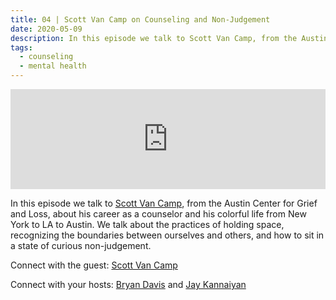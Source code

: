 ```yaml
---
title: 04 | Scott Van Camp on Counseling and Non-Judgement
date: 2020-05-09
description: In this episode we talk to Scott Van Camp, from the Austin Center for Grief and Loss, about his career as a counselor and his colorful life from New York to LA to Austin. We talk about the practices of holding space, recognizing the boundaries between ourselves and others, and how to sit in a state of curious non-judgement.
tags:
  - counseling
  - mental health
---
```


<iframe src="https://anchor.fm/heart-of-the-matter/embed/episodes/04--Scott-Van-Camp-on-Counseling-and-Non-Judgement-edrcnd/a-a25arek" height="160px" width="100%" frameborder="0" scrolling="no"></iframe>

In this episode we talk to [Scott Van Camp](https://www.austingrief.org/our-therapists), from the Austin Center for Grief and Loss, about his career as a counselor and his colorful life from New York to LA to Austin. We talk about the practices of holding space, recognizing the boundaries between ourselves and others, and how to sit in a state of curious non-judgement.

Connect with the guest: [Scott Van Camp](https://www.austingrief.org/our-therapists)

Connect with your hosts: [Bryan Davis](https://www.linkedin.com/in/bryangilbertdavis/) and [Jay Kannaiyan](https://jaykannaiyan.com)